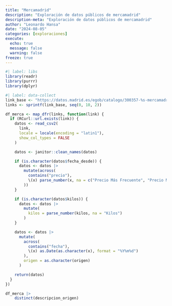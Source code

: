 ```yaml
---
title: "Mercamadrid"
description: "Exploración de datos públicos de mercamadrid"
description-meta: "Exploración de datos públicos de mercamadrid"
author: "Leonardo Hansa"
date: "2024-08-05"
categories: [exploraciones]
execute: 
  echo: true
  message: false
  warning: false
freeze: true
---
```


```r
#| label: libs
library(readr)
library(purrr)
library(dplyr)
```

```r
#| label: data-collect
link_base <- "https://datos.madrid.es/egob/catalogo/300357-%s-mercamadrid-volumen-precio.csv"
links <- sprintf(link_base, seq(0, 10, 2))

df_merca <- map_dfr(links, function(link) {
  if (RCurl::url.exists(link)) {
    datos <- read_csv2(
      link,
      locale = locale(encoding = "latin1"),
      show_col_types = FALSE
    )

    datos <- janitor::clean_names(datos)

    if (is.character(datos$fecha_desde)) {
      datos <- datos |>
        mutate(across(
          contains("precio"),
          \(x) parse_number(x, na = c("Precio Más Frecuente", "Precio Máximo", "Precio Mínimo"))
        ))
    }

    if (is.character(datos$kilos)) {
      datos <- datos |>
        mutate(
          kilos = parse_number(kilos, na = "Kilos")
        )
    }

    datos <- datos |>
      mutate(
        across(
          contains("fecha"),
          \(x) as.Date(as.character(x), format = "%Y%m%d")
        ), 
        origen = as.character(origen)
      )

    return(datos)
  }
})
```

```r
df_merca |> 
    distinct(descripcion_origen)
```